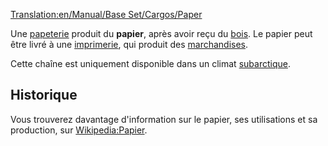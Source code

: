[[Translation:en/Manual/Base Set/Cargos/Paper]]

{{fr/Cargaison|nom=Papier
|image=en/Paper.png
|produit=[[fr/Manual/Base Set/Industries/Papeterie|Papeterie]]
|accepté=[[fr/Manual/Base Set/Industries/Imprimerie|Imprimerie]]
}}

Une [[fr/Manual/Base Set/Industries/Papeterie|papeterie]] produit du '''papier''', après avoir reçu du [[fr/Manual/Base Set/Cargos/Bois|bois]]. Le papier peut être livré à une [[fr/Manual/Base Set/Industries/Imprimerie|imprimerie]], qui produit des [[fr/Manual/Base Set/Cargos/Marchandises|marchandises]].

Cette chaîne est uniquement disponible dans un climat [[fr/Manual/Climat#subarctique|subarctique]].


==Historique==
Vous trouverez davantage d'information sur le papier, ses utilisations et sa production, sur [https://www.wikipedia.org/wiki/fr:Papier Wikipedia:Papier].